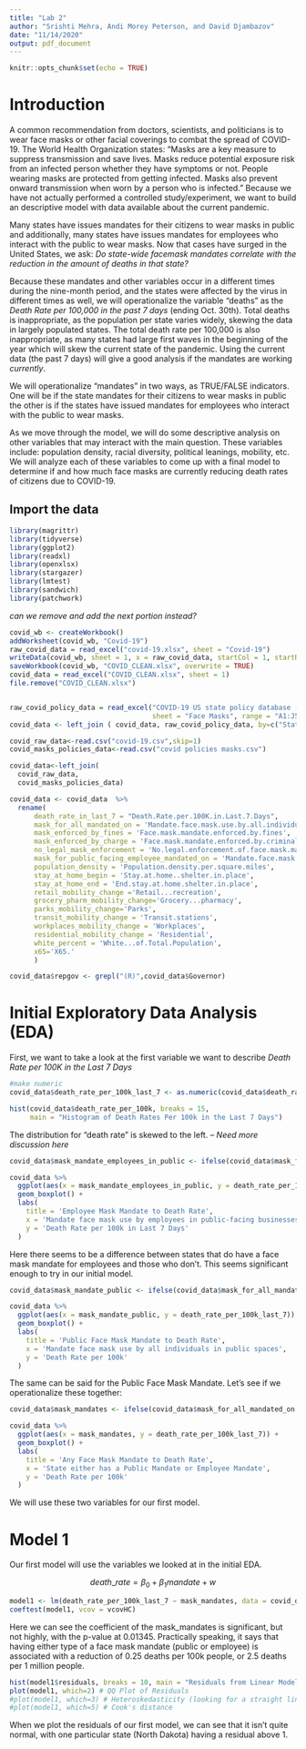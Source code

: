 ```yaml
---
title: "Lab 2"
author: "Srishti Mehra, Andi Morey Peterson, and David Djambazov"
date: "11/14/2020"
output: pdf_document
---
```


```r
knitr::opts_chunk$set(echo = TRUE)
```

# Introduction

  A common recommendation from doctors, scientists, and politicians is to wear face masks or other facial coverings to combat the spread of COVID-19. The World Health Organization states: "Masks are a key measure to suppress transmission and save lives. Masks reduce potential exposure risk from an infected person whether they have symptoms or not. People wearing masks are protected from getting infected. Masks also prevent onward transmission when worn by a person who is infected." Because we have not actually performed a controlled study/experiment, we want to build an descriptive model with data available about the current pandemic. 

Many states have issues mandates for their citizens to wear masks in public and additionally, many states have issues mandates for employees who interact with the public to wear masks.  Now that cases have surged in the United States, we ask: *Do state-wide facemask mandates correlate with the reduction in the amount of deaths in that state?* 

Because these mandates and other variables occur in a different times during the nine-month period, and the states were affected by the virus in different times as well, we will operationalize the variable "deaths" as the *Death Rate per 100,000  in the past 7 days* (ending Oct. 30th). Total deaths is inappropriate, as the population per state varies widely, skewing the data in largely populated states.  The total death rate per 100,000 is also inappropriate, as many states had large first waves in the beginning of the year which will skew the current state of the pandemic.  Using the current data (the past 7 days) will give a good analysis if the mandates are working *currently*.

We will operationalize "mandates" in two ways, as TRUE/FALSE indicators.  One will be if the state mandates for their citizens to wear masks in public the other is if the states have issued mandates for employees who interact with the public to wear masks.

As we move through the model, we will do some descriptive analysis on other variables that may interact with the main question.  These variables include: population density, racial diversity, political leanings, mobility, etc.  We will analyze each of these variables to come up with a final model to determine if and how much face masks are currently reducing death rates of citizens due to COVID-19. 

## Import the data

```r
library(magrittr)
library(tidyverse)
library(ggplot2)
library(readxl)
library(openxlsx)
library(stargazer)
library(lmtest)
library(sandwich)
library(patchwork)
```

*can we remove and add the next portion instead?*
```r
covid_wb <- createWorkbook()
addWorksheet(covid_wb, "Covid-19")
raw_covid_data = read_excel("covid-19.xlsx", sheet = "Covid-19")
writeData(covid_wb, sheet = 1, x = raw_covid_data, startCol = 1, startRow = 0, colNames = TRUE)
saveWorkbook(covid_wb, "COVID_CLEAN.xlsx", overwrite = TRUE)
covid_data = read_excel("COVID_CLEAN.xlsx", sheet = 1)
file.remove("COVID_CLEAN.xlsx")


raw_covid_policy_data = read_excel("COVID-19 US state policy database (CUSP).xlsx",
                                   sheet = "Face Masks", range = "A1:J52")
covid_data <- left_join ( covid_data, raw_covid_policy_data, by=c("State"))

```

```r
covid_raw_data<-read.csv("covid-19.csv",skip=1)
covid_masks_policies_data<-read.csv("covid policies masks.csv")

covid_data<-left_join(
  covid_raw_data,
  covid_masks_policies_data)
```


```r
covid_data <- covid_data  %>% 
  rename(
      death_rate_in_last_7 = "Death.Rate.per.100K.in.Last.7.Days",
      mask_for_all_mandated_on = 'Mandate.face.mask.use.by.all.individuals.in.public.spaces',
      mask_enforced_by_fines = 'Face.mask.mandate.enforced.by.fines',
      mask_enforced_by_charge = 'Face.mask.mandate.enforced.by.criminal.charge.citation',
      no_legal_mask_enforcement = 'No.legal.enforcement.of.face.mask.mandate',
      mask_for_public_facing_employee_mandated_on = 'Mandate.face.mask.use.by.employees.in.public.facing.businesses',
      population_density = 'Population.density.per.square.miles',
      stay_at_home_begin = 'Stay.at.home..shelter.in.place',
      stay_at_home_end = 'End.stay.at.home.shelter.in.place',
      retail_mobility_change ='Retail...recreation',
      grocery_pharm_mobility_change='Grocery...pharmacy',
      parks_mobility_change='Parks',
      transit_mobility_change = 'Transit.stations',
      workplaces_mobility_change = 'Workplaces',
      residential_mobility_change = 'Residential',
      white_percent = 'White...of.Total.Population',
      x65='X65.'
      )

covid_data$repgov <- grepl("(R)",covid_data$Governor)

```

# Initial Exploratory Data Analysis (EDA)

First, we want to take a look at the first variable we want to describe *Death Rate per 100K in the Last 7 Days*

```r
#make numeric
covid_data$death_rate_per_100k_last_7 <- as.numeric(covid_data$death_rate_in_last_7)

hist(covid_data$death_rate_per_100k, breaks = 15,
     main = "Histogram of Death Rates Per 100k in the Last 7 Days")
```

The distribution for "death rate" is skewed to the left. -- *Need more discussion here*

```r
covid_data$mask_mandate_employees_in_public <- ifelse(covid_data$mask_for_public_facing_employee_mandated_on == 0, FALSE, TRUE)

covid_data %>% 
  ggplot(aes(x = mask_mandate_employees_in_public, y = death_rate_per_100k_last_7)) + 
  geom_boxplot() +   
  labs(
    title = 'Employee Mask Mandate to Death Rate', 
    x = 'Mandate face mask use by employees in public-facing businesses', 
    y = 'Death Rate per 100k in Last 7 Days'
  )
```

Here there seems to be a difference between states that do have a face mask mandate for employees and those who don't.  This seems significant enough to try in our initial model.

```r
covid_data$mask_mandate_public <- ifelse(covid_data$mask_for_all_mandated_on == 0, FALSE, TRUE)

covid_data %>% 
  ggplot(aes(x = mask_mandate_public, y = death_rate_per_100k_last_7)) + 
  geom_boxplot() +   
  labs(
    title = 'Public Face Mask Mandate to Death Rate', 
    x = 'Mandate face mask use by all individuals in public spaces', 
    y = 'Death Rate per 100k'
  )
```

The same can be said for the Public Face Mask Mandate.  Let's see if we operationalize these together:

```r
covid_data$mask_mandates <- ifelse(covid_data$mask_for_all_mandated_on == 0, ifelse(covid_data$mask_for_public_facing_employee_mandated_on == 0, FALSE, TRUE), TRUE)

covid_data %>% 
  ggplot(aes(x = mask_mandates, y = death_rate_per_100k_last_7)) + 
  geom_boxplot() +   
  labs(
    title = 'Any Face Mask Mandate to Death Rate', 
    x = 'State either has a Public Mandate or Employee Mandate', 
    y = 'Death Rate per 100k'
  )
```

We will use these two variables for our first model.

# Model 1

Our first model will use the variables we looked at in the initial EDA.

$$death\_rate = \beta_0 + \beta_1 mandate + w \tag{1}$$
```r
model1 <- lm(death_rate_per_100k_last_7 ~ mask_mandates, data = covid_data)
coeftest(model1, vcov = vcovHC)
```

Here we can see the coefficient of the mask_mandates is significant, but not highly, with the p-value at 0.01345.  Practically speaking, it says that having either type of a face mask mandate (public or employee) is associated with a reduction of 0.25 deaths per 100k people, or 2.5 deaths per 1 million people.

```r
hist(model1$residuals, breaks = 10, main = "Residuals from Linear Model 1 Predicting Death Rate") # Histogram of the Residuals
plot(model1, which=2) # QQ Plot of Residuals
#plot(model1, which=3) # Heteroskedasticity (looking for a straight line)
#plot(model1, which=5) # Cook's distance
```

When we plot the residuals of our first model, we can see that it isn't quite normal, with one particular state (North Dakota) having a residual above 1.